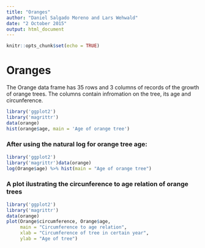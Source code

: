 ```yaml
---
title: "Oranges"
author: "Daniel Salgado Moreno and Lars Wehwald"
date: "2 October 2015"
output: html_document
---
```


```r
knitr::opts_chunk$set(echo = TRUE)
```
# Oranges
  
  The Orange data frame has 35 rows and 3 columns of records of the growth of orange trees.
  The columns contain infromation on the tree, its age and circunference. 
  
```r
library('ggplot2')
library('magrittr')
data(orange)
hist(orange$age, main = 'Age of orange tree')
```
  
### After using the natural log for orange tree age: 
   
```r
library('ggplot2')
library('magrittr')data(orange)
log(Orange$age) %>% hist(main = "Age of orange tree")
```

### A plot ilustrating the circunference to age relation of orange trees
```r
library('ggplot2')
library('magrittr')
data(orange)
plot(Orange$circumference, Orange$age, 
     main = "Circumference to age relation", 
     xlab = "Circumference of tree in certain year", 
     ylab = "Age of tree")
```

